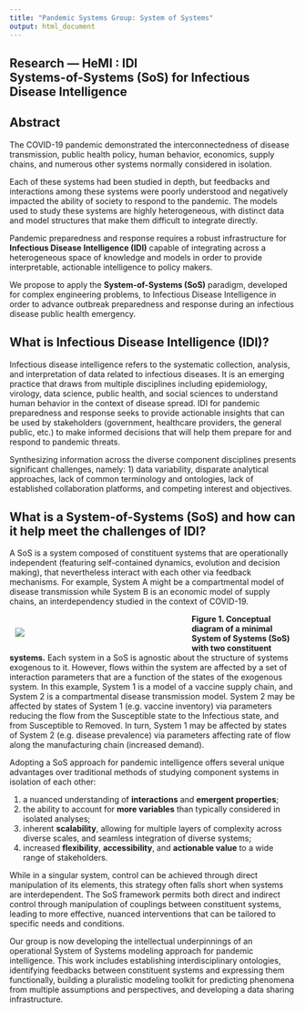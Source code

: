 ```yaml
---
title: "Pandemic Systems Group: System of Systems"
output: html_document
---
```


<!-- BANNER --> 
</div> <!-- container-fluid main-container -->
<div class="jumbotron homepagebanner jumbotron-fluid">
<div class="container">
## **Research --- HeMI : IDI**<br>Systems-of-Systems (SoS) for Infectious Disease Intelligence {.lead .tagline}
</div> <!--end container-->
</div> <!--end jumbotron-->

<!-- MAIN CONTENT --> 
<div class="container-fluid main-container">

## Abstract 

The COVID-19 pandemic demonstrated the interconnectedness of disease transmission, public health policy, human behavior, economics, supply chains, and numerous other systems normally considered in isolation. 

Each of these systems had been studied in depth, but feedbacks and interactions among these systems were poorly understood and negatively impacted the ability of society to respond to the pandemic. The models used to study these systems are highly heterogeneous, with distinct data and model structures that make them difficult to integrate directly.

Pandemic preparedness and response requires a robust infrastructure for **Infectious Disease Intelligence (IDI)** capable of integrating across a heterogeneous space of knowledge and models in order to provide interpretable, actionable intelligence to policy makers.

We propose to apply the **System-of-Systems (SoS)** paradigm, developed for complex engineering problems, to Infectious Disease Intelligence in order to advance outbreak preparedness and response during an infectious disease public health emergency.

## What is Infectious Disease Intelligence (IDI)?

Infectious disease intelligence refers to the systematic collection, analysis, and interpretation of data related to infectious diseases. It is an emerging practice that draws from multiple disciplines including epidemiology, virology, data science, public health, and social sciences to understand human behavior in the context of disease spread. IDI for pandemic preparedness and response seeks to provide actionable insights that can be used by stakeholders (government, healthcare providers, the general public, etc.) to make informed decisions that will help them prepare for and respond to pandemic threats.

Synthesizing information across the diverse component disciplines presents significant challenges, namely: 1) data variability, disparate analytical approaches, lack of common terminology and ontologies, lack of established collaboration platforms, and competing interest and objectives.

## What is a System-of-Systems (SoS) and how can it help meet the challenges of IDI?

A SoS is a system composed of constituent systems that are operationally independent (featuring self-contained dynamics, evolution and decision making), that nevertheless interact with each other via feedback mechanisms. For example, System A might be a compartmental model of disease transmission while System B is an economic model of supply chains, an interdependency studied in the context of COVID-19. 

<div style="width:50%; min-width:300px; float:left; padding:10px">
![](images/SoS.png)
</div>

<p class="caption">
**Figure&nbsp;1. Conceptual diagram of a minimal System of Systems (SoS) with two constituent systems.** Each system in a SoS is agnostic about the structure of systems exogenous to it. However, flows within the system are affected by a set of interaction parameters that are a function of the states of the exogenous system. In this example, System 1 is a model of a vaccine supply chain, and System 2 is a compartmental disease transmission model. System 2 may be affected by states of System 1 (e.g. vaccine inventory) via parameters reducing the flow from the Susceptible state to the Infectious state, and from Susceptible to Removed. In turn, System 1 may be affected by states of System 2 (e.g. disease prevalence) via parameters affecting rate of flow along the manufacturing chain (increased demand).
</p>

<p style="clear:both"> <!-- to prevent this paragraph wrapping around figure.-->
Adopting a SoS approach for pandemic intelligence offers several unique advantages over traditional methods of studying component systems in isolation of each other: 

1. a nuanced understanding of **interactions** and **emergent properties**;  
2. the ability to account for **more variables** than typically considered in isolated analyses;  
3. inherent **scalability**, allowing for multiple layers of complexity across diverse scales, and seamless integration of diverse systems;  
4. increased **flexibility**, **accessibility**, and **actionable value** to a wide range of stakeholders.

While in a singular system, control can be achieved through direct manipulation of its elements, this strategy often falls short when systems are interdependent. The SoS framework permits both direct and indirect control through manipulation of couplings between constituent systems, leading to more effective, nuanced interventions that can be tailored to specific needs and conditions. 

Our group is now developing the intellectual underpinnings of an operational System of Systems modeling approach for pandemic intelligence. This work includes establishing interdisciplinary ontologies, identifying feedbacks between constituent systems and expressing them functionally, building a pluralistic modeling toolkit for predicting phenomena from multiple assumptions and perspectives, and developing a data sharing infrastructure.

<br>

<!---</div>
```r
knitr::include_url("system_of_systems_summary.html")
```
<script>iFrameResize({ log: false }, '#system_of_systems')</script>
--->

<!-- ## Supplemental Information -->

::: container-frames

<!--
<p>Preprint:<br>
  <a href="https://docs.google.com/document/d/16K7Et8PaiaeyjJBJtL3-D1m9xV5EipHm4I_Mafxk3GY/edit?usp=sharing" target="_blank">
  Using systems-of-systems thinking to advance infectious disease intelligence for preparedness and response</a> (pdf)
</p>
-->

<!--
<p>
  <a href="https://github.com/CEIDatUGA/covid-university-reopening" target="_blank">
    <img src="images/GitHub-Mark-64px.png" id="github-icon" alt="GitHub repository"/>
    GitHub repository (public)
  </a>
</p>
-->

:::
